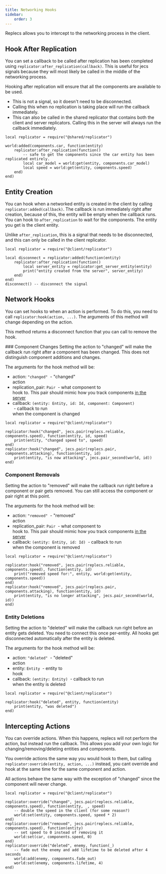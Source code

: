 ---
title: Networking Hooks
sidebar:
    order: 3
---


Replecs allows you to intercept to the networking process in the client.


## Hook After Replication

You can set a callback to be called after replication has been completed using `replicator:after_replication(callback)`.
This is useful for jecs signals because they will most likely be called in the middle of the networking process.

Hooking after replication will ensure that all the components are available to be used.

- This is not a signal, so it doesn't need to be disconnected.
- Calling this when no replication is taking place will run the callback immediately.
- This can also be called in the shared replicator that contains both the client and server replicators. 
Calling this in the server will always run the callback immediately.


```luau
local replicator = require("@shared/replicator")

world:added(components.car, function(entity)
    replicator:after_replication(function()
        -- safe to get the components since the car entity has been replicated entirely.
        local car_model = world:get(entity, components.car_model)
        local speed = world:get(entity, components.speed)
    end)
end)
```

## Entity Creation

You can hook when a networked entity is created in the client by calling `replicator:added(callback)`.
The callback is run immediately right after creation, because of this, the entity will be empty when the callback runs.
You can hook to `after_replication` to wait for the components. The entity you get is the client entity.

Unlike `after_replication`, this is a signal that needs to be disconnected, and this can only be called in the client replicator.

```luau
local replicator = require("@client/replicator")

local disconnect = replicator:added(function(entity) 
    replicator:after_replication(function()
        local server_entity = replicator:get_server_entity(entity)
        print("entity created from the server", server_entity)
    end)
end)
disconnect() -- disconnect the signal
```

## Network Hooks

You can set hooks to when an action is performed. To do this, you need to call 
`replicator:hook(action, ...)`. The arguments of this method will change depending on the action.

This method returns a disconnect function that you can call to remove the hook.

<div class="padded">
### Component Changes
Setting the action to "changed" will make the callback run right after a component has been changed.
This does not distinguish component additions and changes. 

The arguments for the hook method will be:
- action: `"changed"` <span class="sub-heading" style="white-space: pre;"> - "changed" action</span>
- replication_pair: `Pair` <span class="sub-heading" style="white-space: pre;"> - what component to hook to. This pair should mimic how you track components [in the server](/replecs/guides/networking-entity/#replication-types)</span> 
- callback: `(entity: Entity, id: Id, component: Component)` <span class="sub-heading" style="white-space: pre;"> - callback to run when the component is changed</span>

```luau
local replicator = require("@client/replicator")

replicator:hook("changed", jecs.pair(replecs.reliable, components.speed), function(entity, id, speed)
    print(entity, "changed speed to", speed)
end)
replicator:hook("changed", jecs.pair(replecs.pair, components.attacking), function(entity, id)
    print(entity, "is now attacking", jecs.pair_second(world, id)) 
end)
```

### Component Removals
Setting the action to "removed" will make the callback run right before a component or pair gets removed.
You can still access the component or pair right at this point.

The arguments for the hook method will be:
- action: `"removed"` <span class="sub-heading" style="white-space: pre;">  -  "removed" action</span>
- replication_pair: `Pair` <span class="sub-heading" style="white-space: pre;">  -  what component to hook to. This pair should mimic how you track components [in the server](/replecs/guides/networking-entity/#replication-types)</span> 
- callback: `(entity: Entity, id: Id)` <span class="sub-heading" style="white-space: pre;">  -  callback to run when the component is removed </span>

```luau
local replicator = require("@client/replicator")

replicator:hook("removed", jecs.pair(replecs.reliable, components.speed), function(entity, id)
    print("removed speed for:", entity, world:get(entity, components.speed))
end)
replicator:hook("removed", jecs.pair(replecs.pair, components.attacking), function(entity, id)
    print(entity, "is no longer attacking", jecs.pair_second(world, id)) 
end)
```


### Entity Deletions
Setting the action to "deleted" will make the callback run right before an entity gets deleted. You need to connect this once per-entity.
All hooks get disconnected automatically after the entity is deleted.

The arguments for the hook method will be:
- action: `"deleted"` <span class="sub-heading" style="white-space: pre;">  -  "deleted" action</span>
- entity: `Entity` <span class="sub-heading" style="white-space: pre;">  -  entity to hook</span>
- callback: `(entity: Entity)` <span class="sub-heading" style="white-space: pre;">  -  callback to run when the entity is deleted </span>

```luau
local replicator = require("@client/replicator")

replicator:hook("deleted", entity, function(entity)
    print(entity, "was deleted")
end)
```
</div>

## Intercepting Actions

You can override actions. When this happens, replecs will not perform the action, but instead run the callback.
This allows you add your own logic for changing/removing/deleting entities and components. 

You override actions the same way you would hook to them,
but calling `replicator:override(entity, action, ...)` instead, you cant override and hook at the same time for the same component and action.

All actions behave the same way with the exception of "changed" since the component will never change.

```luau
local replicator = require("@client/replicator")

replicator:override("changed", jecs.pair(replecs.reliable, components.speed), function(entity, _, speed)
    -- double the speed in the client (for some reason?)
    world:set(entity, components.speed, speed * 2)
end)
replicator:override("removed", jecs.pair(replecs.reliable, components.speed), function(entity)
    -- set speed to 0 instead of removing it
    world:set(car, components.speed, 0)
end)
replicator:override("deleted", enemy, function(_)
    -- fade out the enemy and add lifetime to be deleted after 4 seconds
    world:add(enemy, components.fade_out)
    world:set(enemy, components.lifetime, 4)
end)
```

